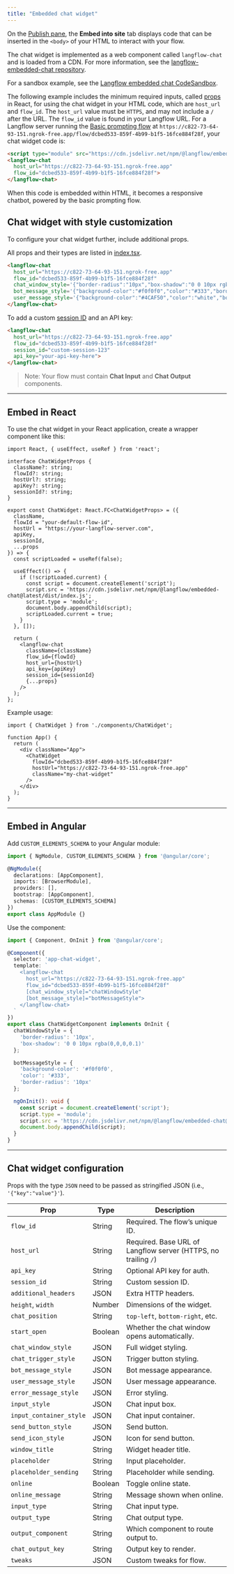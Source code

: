 ```yaml
---
title: "Embedded chat widget"
---
```


On the [Publish pane](https://docs.langflow.org/concepts-publish), the **Embed into site** tab displays code that can be inserted in the `<body>` of your HTML to interact with your flow.

The chat widget is implemented as a web component called `langflow-chat` and is loaded from a CDN. For more information, see the [langflow-embedded-chat repository](https://github.com/langflow-ai/langflow-embedded-chat).

For a sandbox example, see the [Langflow embedded chat CodeSandbox](https://codesandbox.io/p/sandbox/langflow-embedded-chat-example-dv9zpx).

The following example includes the minimum required inputs, called [props](https://react.dev/learn/passing-props-to-a-component) in React, for using the chat widget in your HTML code, which are `host_url` and `flow_id`. The `host_url` value must be `HTTPS`, and may not include a `/` after the URL. The `flow_id` value is found in your Langflow URL. For a Langflow server running the [Basic prompting flow](https://docs.langflow.org/basic-prompting) at `https://c822-73-64-93-151.ngrok-free.app/flow/dcbed533-859f-4b99-b1f5-16fce884f28f`, your chat widget code is:

```html
<script type="module" src="https://cdn.jsdelivr.net/npm/@langflow/embedded-chat@latest/dist/index.js"></script>
<langflow-chat
  host_url="https://c822-73-64-93-151.ngrok-free.app"
  flow_id="dcbed533-859f-4b99-b1f5-16fce884f28f">
</langflow-chat>
```

When this code is embedded within HTML, it becomes a responsive chatbot, powered by the basic prompting flow.

## Chat widget with style customization

To configure your chat widget further, include additional props.

All props and their types are listed in [index.tsx](https://github.com/langflow-ai/langflow-embedded-chat/blob/main/src/index.tsx).

```html
<langflow-chat
  host_url="https://c822-73-64-93-151.ngrok-free.app"
  flow_id="dcbed533-859f-4b99-b1f5-16fce884f28f"
  chat_window_style='{"border-radius":"10px","box-shadow":"0 0 10px rgba(0,0,0,0.1)"}'
  bot_message_style='{"background-color":"#f0f0f0","color":"#333","border-radius":"10px"}'
  user_message_style='{"background-color":"#4CAF50","color":"white","border-radius":"10px"}'>
</langflow-chat>
```

To add a custom [session ID](https://docs.langflow.org/session-id) and an API key:

```html
<langflow-chat
  host_url="https://c822-73-64-93-151.ngrok-free.app"
  flow_id="dcbed533-859f-4b99-b1f5-16fce884f28f"
  session_id="custom-session-123"
  api_key="your-api-key-here">
</langflow-chat>
```

> Note: Your flow must contain **Chat Input** and **Chat Output** components.

---

## Embed in React

To use the chat widget in your React application, create a wrapper component like this:

```tsx
import React, { useEffect, useRef } from 'react';

interface ChatWidgetProps {
  className?: string;
  flowId?: string;
  hostUrl?: string;
  apiKey?: string;
  sessionId?: string;
}

export const ChatWidget: React.FC<ChatWidgetProps> = ({
  className,
  flowId = "your-default-flow-id",
  hostUrl = "https://your-langflow-server.com",
  apiKey,
  sessionId,
  ...props
}) => {
  const scriptLoaded = useRef(false);

  useEffect(() => {
    if (!scriptLoaded.current) {
      const script = document.createElement('script');
      script.src = 'https://cdn.jsdelivr.net/npm/@langflow/embedded-chat@latest/dist/index.js';
      script.type = 'module';
      document.body.appendChild(script);
      scriptLoaded.current = true;
    }
  }, []);

  return (
    <langflow-chat
      className={className}
      flow_id={flowId}
      host_url={hostUrl}
      api_key={apiKey}
      session_id={sessionId}
      {...props}
    />
  );
};
```

Example usage:

```tsx
import { ChatWidget } from './components/ChatWidget';

function App() {
  return (
    <div className="App">
      <ChatWidget
        flowId="dcbed533-859f-4b99-b1f5-16fce884f28f"
        hostUrl="https://c822-73-64-93-151.ngrok-free.app"
        className="my-chat-widget"
      />
    </div>
  );
}
```

---

## Embed in Angular

Add `CUSTOM_ELEMENTS_SCHEMA` to your Angular module:

```ts
import { NgModule, CUSTOM_ELEMENTS_SCHEMA } from '@angular/core';

@NgModule({
  declarations: [AppComponent],
  imports: [BrowserModule],
  providers: [],
  bootstrap: [AppComponent],
  schemas: [CUSTOM_ELEMENTS_SCHEMA]
})
export class AppModule {}
```

Use the component:

```ts
import { Component, OnInit } from '@angular/core';

@Component({
  selector: 'app-chat-widget',
  template: `
    <langflow-chat
      host_url="https://c822-73-64-93-151.ngrok-free.app"
      flow_id="dcbed533-859f-4b99-b1f5-16fce884f28f"
      [chat_window_style]="chatWindowStyle"
      [bot_message_style]="botMessageStyle">
    </langflow-chat>
  `
})
export class ChatWidgetComponent implements OnInit {
  chatWindowStyle = {
    'border-radius': '10px',
    'box-shadow': '0 0 10px rgba(0,0,0,0.1)'
  };

  botMessageStyle = {
    'background-color': '#f0f0f0',
    'color': '#333',
    'border-radius': '10px'
  };

  ngOnInit(): void {
    const script = document.createElement('script');
    script.type = 'module';
    script.src = 'https://cdn.jsdelivr.net/npm/@langflow/embedded-chat@latest/dist/index.js';
    document.body.appendChild(script);
  }
}
```

---

## Chat widget configuration

Props with the type `JSON` need to be passed as stringified JSON (i.e., `'{"key":"value"}'`).

| Prop                    | Type    | Description                                                    |
| ----------------------- | ------- | -------------------------------------------------------------- |
| `flow_id`               | String  | Required. The flow’s unique ID.                                |
| `host_url`              | String  | Required. Base URL of Langflow server (HTTPS, no trailing `/`) |
| `api_key`               | String  | Optional API key for auth.                                     |
| `session_id`            | String  | Custom session ID.                                             |
| `additional_headers`    | JSON    | Extra HTTP headers.                                            |
| `height`, `width`       | Number  | Dimensions of the widget.                                      |
| `chat_position`         | String  | `top-left`, `bottom-right`, etc.                               |
| `start_open`            | Boolean | Whether the chat window opens automatically.                   |
| `chat_window_style`     | JSON    | Full widget styling.                                           |
| `chat_trigger_style`    | JSON    | Trigger button styling.                                        |
| `bot_message_style`     | JSON    | Bot message appearance.                                        |
| `user_message_style`    | JSON    | User message appearance.                                       |
| `error_message_style`   | JSON    | Error styling.                                                 |
| `input_style`           | JSON    | Chat input box.                                                |
| `input_container_style` | JSON    | Chat input container.                                          |
| `send_button_style`     | JSON    | Send button.                                                   |
| `send_icon_style`       | JSON    | Icon for send button.                                          |
| `window_title`          | String  | Widget header title.                                           |
| `placeholder`           | String  | Input placeholder.                                             |
| `placeholder_sending`   | String  | Placeholder while sending.                                     |
| `online`                | Boolean | Toggle online state.                                           |
| `online_message`        | String  | Message shown when online.                                     |
| `input_type`            | String  | Chat input type.                                               |
| `output_type`           | String  | Chat output type.                                              |
| `output_component`      | String  | Which component to route output to.                            |
| `chat_output_key`       | String  | Output key to render.                                          |
| `tweaks`                | JSON    | Custom tweaks for flow.                                        |